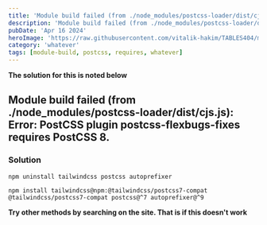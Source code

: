 ```yaml
---
title: 'Module build failed (from ./node_modules/postcss-loader/dist/cjs.js): Error: PostCSS plugin postcss-flexbugs-fixes requires PostCSS 8.'
description: 'Module build failed (from ./node_modules/postcss-loader/dist/cjs.js): Error: PostCSS plugin postcss-flexbugs-fixes requires PostCSS 8.'
pubDate: 'Apr 16 2024'
heroImage: 'https://raw.githubusercontent.com/vitalik-hakim/TABLES404/main/error_b/misc.png'
category: 'whatever'
tags: [module-build, postcss, requires, whatever]
---
```


**The solution for this is noted below**

## Module build failed (from ./node_modules/postcss-loader/dist/cjs.js): Error: PostCSS plugin postcss-flexbugs-fixes requires PostCSS 8.

### Solution

```whatever
npm uninstall tailwindcss postcss autoprefixer

npm install tailwindcss@npm:@tailwindcss/postcss7-compat @tailwindcss/postcss7-compat postcss@^7 autoprefixer@^9
```

**Try other methods by searching on the site. That is if this doesn't work**
